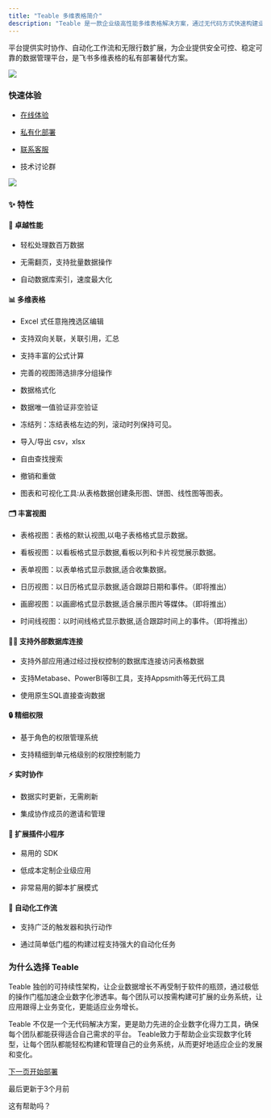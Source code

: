 ```yaml
---
title: "Teable 多维表格简介"
description: "Teable 是一款企业级高性能多维表格解决方案，通过无代码方式快速构建业务管理系统，支持私有部署和精细权限管理。"
---
```


平台提供实时协作、自动化工作流和无限行数扩展，为企业提供安全可控、稳定可靠的数据管理平台，是飞书多维表格的私有部署替代方案。

<Frame caption="Teable界面">
  <img src="/images/screen.png" />
</Frame>

### 快速体验

* [在线体验](https://app.teable.cn)

* [私有化部署](/si-you-hua-bu-shu/kai-shi-bu-shu)

* [联系客服](https://app.teable.cn/share/shrg1ljiQXm4goJ7Cu9/view)

* 技术讨论群

<Frame caption="微信扫码">
  <img src="/images/files%2Fv0%2Fb%2Fgitbook-x-prod.appspot.com%2Fo%2Fspaces%252F3UAxYOALe4vISZRKICva%252Fuploads%252F6Rmyukdc1BvanYPpNn6o%252Fimage.png" />
</Frame>

### ✨ 特性

#### 🚀 卓越性能

* 轻松处理数百万数据

* 无需翻页，支持批量数据操作

* 自动数据库索引，速度最大化

#### 📊 多维表格

* Excel 式任意拖拽选区编辑

* 支持双向关联，关联引用，汇总

* 支持丰富的公式计算

* 完善的视图筛选排序分组操作

* 数据格式化

* 数据唯一值验证非空验证

* 冻结列：冻结表格左边的列，滚动时列保持可见。

* 导入/导出 csv，xlsx

* 自由查找搜索

* 撤销和重做

* 图表和可视化工具:从表格数据创建条形图、饼图、线性图等图表。

#### 🗂️ 丰富视图

* 表格视图：表格的默认视图,以电子表格格式显示数据。

* 看板视图：以看板格式显示数据,看板以列和卡片视觉展示数据。

* 表单视图：以表单格式显示数据,适合收集数据。

* 日历视图：以日历格式显示数据,适合跟踪日期和事件。（即将推出）

* 画廊视图：以画廊格式显示数据,适合展示图片等媒体。（即将推出）

* 时间线视图：以时间线格式显示数据,适合跟踪时间上的事件。（即将推出）

#### 👨‍💻 支持外部数据库连接

* 支持外部应用通过经过授权控制的数据库连接访问表格数据

* 支持Metabase、PowerBI等BI工具，支持Appsmith等无代码工具

* 使用原生SQL直接查询数据

#### 🔒 精细权限

* 基于角色的权限管理系统

* 支持精细到单元格级别的权限控制能力

#### ⚡️ 实时协作

* 数据实时更新，无需刷新

* 集成协作成员的邀请和管理

#### 🧩 扩展插件小程序

* 易用的 SDK

* 低成本定制企业级应用

* 非常易用的脚本扩展模式

#### 🤖 自动化工作流

* 支持广泛的触发器和执行动作

* 通过简单低门槛的构建过程支持强大的自动化任务

### 为什么选择 Teable

Teable 独创的可持续性架构，让企业数据增长不再受制于软件的瓶颈，通过极低的操作门槛加速企业数字化渗透率。每个团队可以按需构建可扩展的业务系统，让应用跟得上业务变化，更能适应业务增长。

Teable 不仅是一个无代码解决方案，更是助力先进的企业数字化得力工具，确保每个团队都能获得适合自己需求的平台。 Teable致力于帮助企业实现数字化转型，让每个团队都能轻松构建和管理自己的业务系统，从而更好地适应企业的发展和变化。

[下一页开始部署](/si-you-hua-bu-shu/kai-shi-bu-shu)

最后更新于3个月前

这有帮助吗？
